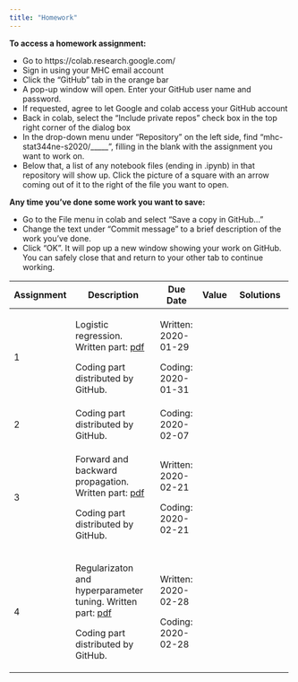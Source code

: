 ```yaml
---
title: "Homework"
---
```


**To access a homework assignment:**

 * Go to https://colab.research.google.com/
 * Sign in using your MHC email account
 * Click the "GitHub" tab in the orange bar
 * A pop-up window will open.  Enter your GitHub user name and password.
 * If requested, agree to let Google and colab access your GitHub account
 * Back in colab, select the "Include private repos" check box in the top right corner of the dialog box
 * In the drop-down menu under "Repository" on the left side, find "mhc-stat344ne-s2020/_____", filling in the blank with the assignment you want to work on.
 * Below that, a list of any notebook files (ending in .ipynb) in that repository will show up.  Click the picture of a square with an arrow coming out of it to the right of the file you want to open.

**Any time you've done some work you want to save:**

 * Go to the File menu in colab and select "Save a copy in GitHub..."
 * Change the text under "Commit message" to a brief description of the work you've done.
 * Click "OK".  It will pop up a new window showing your work on GitHub.  You can safely close that and return to your other tab to continue working.

+------------+--------------------------------------------------------------------------------------+---------------------------------+-------+---------------------------------------------------------------+
| Assignment | Description                                                                          | Due Date                        | Value | Solutions                                                     |
+============+======================================================================================+=================================+=======+===============================================================+
|    1       | Logistic regression.  Written part: [pdf](homework/hw1/hw1_written.pdf)              | Written: 2020-01-29             |       |                                                               |
|            |                                                                                      |                                 |       |                                                               |
|            | Coding part distributed by GitHub.                                                   | Coding: 2020-01-31              |       |                                                               |
+------------+--------------------------------------------------------------------------------------+---------------------------------+-------+---------------------------------------------------------------+
|    2       | Coding part distributed by GitHub.                                                   | Coding: 2020-02-07              |       |                                                               |
+------------+--------------------------------------------------------------------------------------+---------------------------------+-------+---------------------------------------------------------------+
|    3       | Forward and backward propagation.  Written part: [pdf](homework/hw3/hw3_written.pdf) | Written: 2020-02-21             |       |                                                               |
|            |                                                                                      |                                 |       |                                                               |
|            | Coding part distributed by GitHub.                                                   | Coding: 2020-02-21              |       |                                                               |
+------------+--------------------------------------------------------------------------------------+---------------------------------+-------+---------------------------------------------------------------+
|    4       | Regularizaton and hyperparameter tuning.  Written part:                              | Written: 2020-02-28             |       |                                                               |
|            | [pdf](homework/hw4/hw4_written.pdf)                                                  |                                 |       |                                                               |
|            |                                                                                      |                                 |       |                                                               |
|            | Coding part distributed by GitHub.                                                   | Coding: 2020-02-28              |       |                                                               |
+------------+--------------------------------------------------------------------------------------+---------------------------------+-------+---------------------------------------------------------------+

